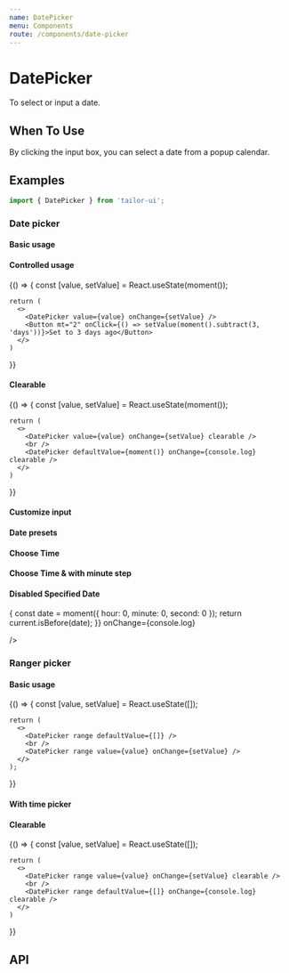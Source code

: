 ```yaml
---
name: DatePicker
menu: Components
route: /components/date-picker
---
```



# DatePicker

To select or input a date.

## When To Use

By clicking the input box, you can select a date from a popup calendar.

## Examples

```js
import { DatePicker } from 'tailor-ui';
```

### Date picker

#### Basic usage

<Playground>
  <DatePicker defaultValue={moment()} onChange={console.log} />
</Playground>

#### Controlled usage

<Playground>
  {() => {
    const [value, setValue] = React.useState(moment());

    return (
      <>
        <DatePicker value={value} onChange={setValue} />
        <Button mt="2" onClick={() => setValue(moment().subtract(3, 'days'))}>Set to 3 days ago</Button>
      </>
    )

}}

</Playground>

#### Clearable

<Playground>
  {() => {
    const [value, setValue] = React.useState(moment());

    return (
      <>
        <DatePicker value={value} onChange={setValue} clearable />
        <br />
        <DatePicker defaultValue={moment()} onChange={console.log} clearable />
      </>
    )

}}

</Playground>

#### Customize input

<Playground>
  <DatePicker
    defaultValue={moment()}
    onChange={console.log}
    width="150px"
    inputProps={{
      size: 'sm',
    }}
  />
</Playground>

#### Date presets

<Playground>
  <DatePicker
    defaultValue={moment()}
    onChange={console.log}
    presets={{
      '3 Days ago': moment().subtract(3, 'days'),
      Yesterday: moment().subtract(1, 'days'),
      Tomorrow: moment().add(1, 'days'),
      'End of this month': moment().endOf('month'),
    }}
  />
</Playground>

#### Choose Time

<Playground>
  <DatePicker
    onChange={console.log}
    placeholder="Please Select Date & Time"
    showTime
    showSecond
  />
</Playground>

#### Choose Time & with minute step

<Playground>
  <DatePicker
    onChange={console.log}
    format="YYYY-MM-DD HH:mm"
    minuteStep={15}
    showTime
  />
</Playground>

#### Disabled Specified Date

<Playground>
  <DatePicker
    disabledDate={current => {
      const date = moment({ hour: 0, minute: 0, second: 0 });
      return current.isBefore(date);
    }}
    onChange={console.log}

/>

</Playground>

### Ranger picker

#### Basic usage

<Playground>
  {() => {
    const [value, setValue] = React.useState([]);

    return (
      <>
        <DatePicker range defaultValue={[]} />
        <br />
        <DatePicker range value={value} onChange={setValue} />
      </>
    );

}}

</Playground>

#### With time picker

<Playground>
  <DatePicker range showTime defaultValue={[moment(), moment()]} />
</Playground>

#### Clearable

<Playground>
  {() => {
    const [value, setValue] = React.useState([]);

    return (
      <>
        <DatePicker range value={value} onChange={setValue} clearable />
        <br />
        <DatePicker range defaultValue={[]} onChange={console.log} clearable />
      </>
    )

}}

</Playground>

## API

<PropsTable of={DatePicker} />
